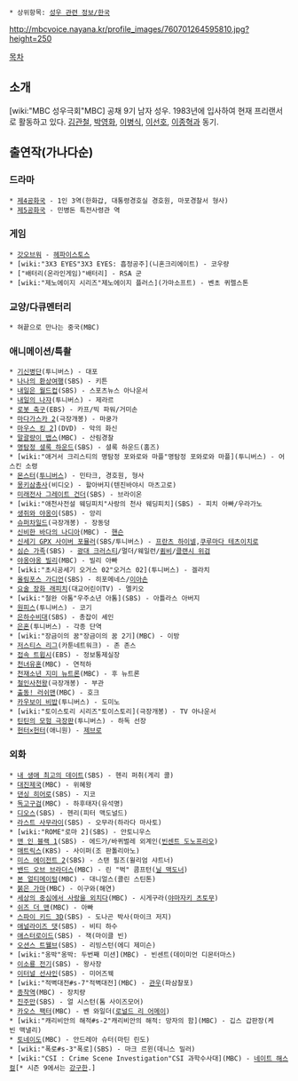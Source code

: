  * 상위항목: [[성우 관련 정보/한국]]

http://mbcvoice.nayana.kr/profile_images/760701264595810.jpg?height=250

[[목차]]
== 소개 ==
[wiki:"MBC 성우극회"MBC] 공채 9기 남자 성우. 1983년에 입사하여 현재 프리랜서로 활동하고 있다. [[김관철]], [[박영화]], [[이병식]], [[이선호]], [[이종혁]]과 동기.

== 출연작(가나다순) ==
=== 드라마 ===
 * [[제4공화국(드라마)|제4공화국]] - 1인 3역(한화갑, 대통령경호실 경호원, 마포경찰서 형사)
 * [[제5공화국(드라마)|제5공화국]] - 민병돈 특전사령관 역
=== 게임 ===
 * [[갓오브워]] - [[헤파이스토스]]
 * [wiki:"3X3 EYES"3X3 EYES: 흡정공주](니혼크리에이트) - 코우량
 * ["배터리(온라인게임)"배터리] - RSA 군
 * [wiki:"제노에이지 시리즈"제노에이지 플러스](가마소프트) - 벤초 퀴렐스톤
=== 교양/다큐멘터리 ===
 * 혀끝으로 만나는 중국(MBC)
=== 애니메이션/특촬 ===
 * [[기신병단]](투니버스) - 대포
 * [[나나의 환상여행]](SBS) - 키튼
 * [[내일은 월드컵]](SBS) - 스포츠뉴스 아나운서
 * [[내일의 나쟈]](투니버스) - 제라르
 * [[로봇 축구]](EBS) - 카프/빅 파워/거미손
 * [[마다가스카 2]](극장개봉) - 마쿵가
 * [[마우스 킹 2]]](DVD) - 악의 화신
 * [[말괄량이 뱁스]](MBC) - 산림경찰
 * [[명탐정 셜록 하운드]](SBS) - 셜록 하운드(홈즈)
 * [wiki:"애거서 크리스티의 명탐정 포와로와 마플"명탐정 포와로와 마플](투니버스) - 어스킨 소령
 * [[몬스터(만화)|몬스터]]([[투니버스]]) - 민타크, 경호원, 형사
 * [[몽키삼총사]](비디오) - 할아버지(텐진바야시 마츠고로)
 * [[미래전사 그레이트 건더]](SBS) - 브라이온
 * [wiki:"애천사전설 웨딩피치"사랑의 천사 웨딩피치](SBS) - 피치 아빠/우라가노
 * [[생쥐와 야옹이]](SBS) - 앙리
 * [[슈퍼차일드]](극장개봉) - 장동덩
 * [[신비한 바다의 나디아]](MBC) - [[핸슨]]
 * [[신세기 GPX 사이버 포뮬러]](SBS/투니버스) - [[프란츠 하이넬]],[[쿠루마다 테츠이치로]]
 * [[심슨 가족]](SBS) - [[광대 크러스티]]/멀더/웨일런/[[큄비]]/[[클랜시 위검]]
 * [[야옹야옹 빌리]](MBC) - 빌리 아빠
 * [wiki:"초시공세기 오거스 02"오거스 02](투니버스) - 겔라치
 * [[올림포스 가디언]](SBS) - 히포메네스/[[이아손]]
 * [[요술 장화 래피치]](대교어린이TV) - 멜키오
 * [wiki:"철완 아톰"우주소년 아톰](SBS) - 아틀라스 아버지
 * [[원피스(만화)/애니메이션|원피스]](투니버스) - 코기
 * [[은하수비대]](SBS) - 총잡이 셰인
 * [[은혼]](투니버스) - 각종 단역
 * [wiki:"장금이의 꿈"장금이의 꿈 2기](MBC) - 이방
 * [[저스티스 리그]](카툰네트워크) - 존 존스
 * [[접속 트윕시]](EBS) - 정보통제실장
 * [[천녀유혼]](MBC) - 연적하
 * [[천재소년 지미 뉴트론]](MBC) - 후 뉴트론
 * [[철인사천왕]](극장개봉) - 부관
 * [[출동! 러쉬맨]](MBC) - 호크
 * [[카우보이 비밥]](투니버스) - 도미노
 * [wiki:"토이스토리 시리즈"토이스토리](극장개봉) - TV 아나운서
 * [[틴틴의 모험 극장판]](투니버스) - 하독 선장
 * [[헌터×헌터]](애니원) - [[제브로]]

=== 외화 ===
 * [[내 생애 최고의 데이트]](SBS) - 헨리 퍼취(게리 콜)
 * [[대진제국]](MBC) - 위혜왕
 * [[댄싱 히어로]](SBS) - 지코
 * [[독고구검]](MBC) - 하후태자(유석명)
 * [[디오스]](SBS) - 헨리(피터 맥도널드)
 * [[라스트 사무라이]](SBS) - 오무라(하라다 마사토)
 * [wiki:"ROME"로마 2](SBS) - 안토니우스
 * [[맨 인 블랙 1]](SBS) - 에드가/바퀴벌레 외계인([[빈센트 도노프리오]])
 * [[매트릭스]](KBS) - 사이퍼(조 판톨리아노) 
 * [[미스 에이전트 2]](SBS) - 스탠 필즈(윌리엄 샤트너)
 * [[밴드 오브 브라더스]](MBC) - 린 "벅" 콤프턴([[닐 맥도너]])
 * [[본 얼티메이텀]](MBC) - 대니얼스(콜린 스틴톤)
 * [[붉은 가마]](MBC) - 이구와(해연)
 * [[세상의 중심에서 사랑을 외치다]](MBC) - 시게구라([[야마자키 츠토무]])
 * [[쉬즈 더 맨]](MBC) - 아빠
 * [[스파이 키드 3D]](SBS) - 도나곤 박사(마이크 저지)
 * [[애널라이즈 댓]](SBS) - 비티 하수
 * [[애스터로이드]](SBS) - 잭(마이클 빈)
 * [[오션스 트웰브]](SBS) - 리빙스턴(에디 제미슨)
 * [wiki:"옹박"옹박: 두번째 미션](MBC) - 빈센트(데이미언 디몬터마스)
 * [[이소룡 전기]](SBS) - 왕사장
 * [[이터널 선샤인]](SBS) - 미어즈웩
 * [wiki:"적벽대전#s-7"적벽대전](MBC) - [[관우]](파삼찰포)
 * [[종착역]](MBC) - 장치량
 * [[진주만(영화)|진주만]](SBS) - 얼 시스턴(톰 사이즈모어)
 * [[카오스 팩터]](MBC) - 벤 와일더([[로널드 리 어메이]])
 * [wiki:"캐리비안의 해적#s-2"캐리비안의 해적: 망자의 함](MBC) - 깁스 갑판장(케빈 맥낼리)
 * [[토네이도]](MBC) - 안드레아 슈터(마틴 린도)
 * [wiki:"폭로#s-3"폭로](SBS) - 마크 르윈(데니스 밀러)
 * [wiki:"CSI : Crime Scene Investigation"CSI 과학수사대](MBC) - [[네이트 해스컬]][* 시즌 9에서는 [[강구한]].]
